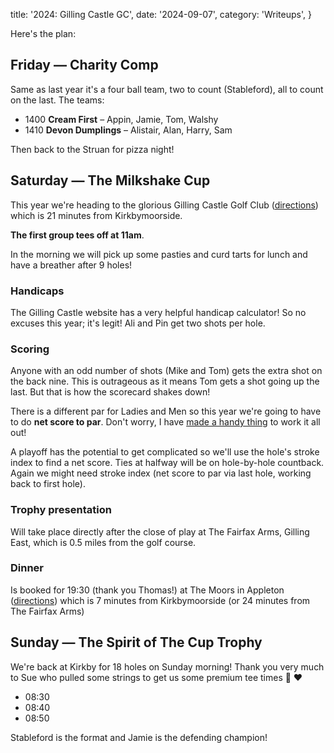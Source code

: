   title: '2024: Gilling Castle GC',
  date: '2024-09-07',
  category: 'Writeups',
}


<PostHero metadata={metadata} />

Here's the plan:

## Friday &mdash; Charity Comp

Same as last year it's a four ball team, two to count (Stableford), all to count on the last. The teams:

- 1400 **Cream First** &ndash; Appin, Jamie, Tom, Walshy
- 1410 **Devon Dumplings** &ndash; Alistair, Alan, Harry, Sam

Then back to the Struan for pizza night!

## Saturday &mdash; The Milkshake Cup

This year we're heading to the glorious Gilling Castle Golf Club ([directions](https://www.google.com/maps/place/Gilling+Castle/@54.1832864,-1.0661554,509m/data=!3m1!1e3!4m6!3m5!1s0x487ece138b01b4b9:0x545bdca7e27f37f9!8m2!3d54.1835346!4d-1.0655843!16zL20vMGNoNXY2?entry=ttu&g_ep=EgoyMDI0MDgyOC4wIKXMDSoASAFQAw%3D%3D)) which is 21 minutes from Kirkbymoorside.

**The first group tees off at 11am**.

In the morning we will pick up some pasties and curd tarts for lunch and have a breather after 9 holes!

### Handicaps

The Gilling Castle website has a very helpful handicap calculator! So no excuses this year; it's legit! Ali and Pin get two shots per hole.

<HandicapTable />

### Scoring

Anyone with an odd number of shots (Mike and Tom) gets the extra shot on the back nine. This is outrageous as it means Tom gets a shot going up the last. But that is how the scorecard shakes down!

There is a different par for Ladies and Men so this year we're going to have to do **net score to par**. Don't worry, I have [made a handy thing](https://docs.google.com/spreadsheets/d/1lvgWl71GMc_8VAHN85Iu9HH5NVwKFuPflPzX-HhyrgI/edit?gid=0#gid=0) to work it all out!

A playoff has the potential to get complicated so we'll use the hole's stroke index to find a net score. Ties at halfway will be on hole-by-hole countback. Again we might need stroke index (net score to par via last hole, working back to first hole).

### Trophy presentation

Will take place directly after the close of play at The Fairfax Arms, Gilling East, which is 0.5 miles from the golf course.

### Dinner

Is booked for 19:30 (thank you Thomas!) at The Moors in Appleton ([directions]()) which is 7 minutes from Kirkbymoorside (or 24 minutes from The Fairfax Arms)

## Sunday &mdash; The Spirit of The Cup Trophy

We're back at Kirkby for 18 holes on Sunday morning! Thank you very much to Sue who pulled some strings to get us some premium tee times 🙏 ❤️

- 08:30
- 08:40
- 08:50

Stableford is the format and Jamie is the defending champion!
